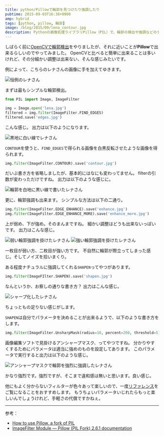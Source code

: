 ```yaml
---
title: python/Pillowで輪郭を見つけたり強調したり
pubtime: 2015-09-03T16:38+0900
amp: hybrid
tags: [python, pillow, 輪郭]
image: /blog/2015/09/lena_contour.jpg
description: Pythonの画像処理ライブラリPillow（PIL）で、輪郭の検出や強調などのタスクを試してみました。
---
```


しばらく前に[OpenCVで輪郭検出](/blog/2015/02/python-opencv-contour-detection.html)をやりましたが、それに近いことが**Pillow**で出来るらしいのでやってみました。
OpenCVと比べると簡単に出来ることは多いけれど、その分細かい調整は出来ない、そんな感じみたいです。

例によって、こちらのレナさんの画像に手を加えてゆきます。

![恒例のレナさん](/blog/2015/09/lena.jpg "520x520")

まずは最もシンプルな輪郭検出。
``` python
from PIL import Image, ImageFilter

img = Image.open('lena.jpg')
filtered = img.filter(ImageFilter.FIND_EDGES)
filtered.save('edges.jpg')
```
こんな感じ。
出力は以下のようになります。

![黒地に白い線でレナさん](/blog/2015/09/lena_edges.jpg "520x520")

`CONTOUR`を使うと、`FIND_EDGES`で得られる画像を白黒反転させたような画像を得られます。
``` python
img.filter(ImageFilter.CONTOUR).save('contour.jpg')
```
だいぶ書き方を省略しましたが、基本的にはなにも変わってません。
filterの引数が変わっただけですね。
出力は以下のような感じに。

![輪郭を白地に黒い線で書いたレナさん](/blog/2015/09/lena_contour.jpg "520x520")

更に、輪郭強調も出来ます。
シンプルな方法は以下の二通り。
``` python
img.filter(ImageFilter.EDGE_ENHANCE).save('enhance.jpg')
img.filter(ImageFilter.EDGE_ENHANCE_MORE).save('enhance_more.jpg')
```
上が弱め、下が強め。そのまんまですね。
細かい調整はどうも出来ないっぽいです。
出力はこんな感じ。

![弱い輪郭強調を掛けたレナさん](/blog/2015/09/lena_enhance.jpg "520x520") ![強い輪郭強調を掛けたレナさん](/blog/2015/09/lena_enhance_more.jpg "520x520")

一枚目が弱い方、二枚目が強い方です。
不自然に輪郭が際立ってしまった感じ。そしてノイズを拾いまくり。

ある程度ナチュラルに強調してくれる`SHAPEN`ってやつがあります。
``` python
img.filter(ImageFIlter.SHAPEN).save('shapen.jpg')
```
なんというか、お察しの通りな書き方？
出力はこんな感じ。

![シャープ化したレナさん](/blog/2015/09/lena_shapen.jpg "520x520")

ちょっともの足りない感じがします。

`SHAPEN`は自分でパラメータを決めることが出来るようで、以下のような書き方をします。
``` python
img.filter(ImageFilter.UnsharpMask(radius=10, percent=200, threshold=5)).save('unsharp.jpg')
```
画像編集ソフトで見掛けるアンシャープマスク、ってやつですね。
分かりやすくするためにパラメータは適当に強めのものを設定してあります。
このパラメータで実行すると出力は以下のような感じ。

![アンシャープマスクで輪郭を強烈に強調したレナさん](/blog/2015/09/lena_unsharp.jpg "520x520")

かなり強烈です。強烈ですが、そこまで違和感は無いと思います。良い感じ。

他にもよく分からないフィルターが色々あって楽しいので、一度[リファレンス](http://pillow.readthedocs.org/en/latest/reference/ImageFilter.html)をご覧になることをおすすめします。
もうちょいパラメータいじれたらもっと楽しいんでしょうけれど、手軽さの代償ですかねぇ。

---

参考：
- [How to use Pillow, a fork of PIL](http://www.pythonforbeginners.com/gui/how-to-use-pillow)
- [ImageFilter Module &mdash; Pillow (PIL Fork) 2.6.1 documentation](http://pillow.readthedocs.org/en/latest/reference/ImageFilter.html)
